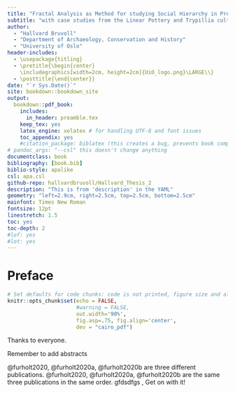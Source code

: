 ```yaml
---
title: "Fractal Analysis as Method for studying Social Hierarchy in Prehistoric Settlement Plans"
subtitle: "with case studies from the Linear Pottery and Trypillia cultures (5.500 - 3.500 cal. BCE)"
author: 
  - "Hallvard Bruvoll"
  - "Department of Archaeology, Conservation and History"
  - "University of Oslo"
header-includes:
  - \usepackage{titling}
  - \pretitle{\begin{center}
    \includegraphics[width=2cm, height=2cm]{UiO_logo.png}\LARGE\\}
  - \posttitle{\end{center}}
date: "`r Sys.Date()`"
site: bookdown::bookdown_site
output: 
  bookdown::pdf_book:
    includes:
      in_header: preamble.tex
    keep_tex: yes
    latex_engine: xelatex # for handling UTF-8 and font issues
    toc_appendix: yes
    #citation_package: biblatex (this creates a bug, prevents book compliation)
# pandoc_args: "--csl" this doesn't change anything
documentclass: book
bibliography: [book.bib]
biblio-style: apalike
csl: apa.csl
github-repo: hallvardbruvoll/Hallvard_Thesis_2
description: "This is from 'description' in the YAML"
geometry: "left=2.9cm, right=2.5cm, top=2.5cm, bottom=2.5cm"
mainfont: Times New Roman
fontsize: 12pt
linestretch: 1.5
toc: yes
toc-depth: 2
#lof: yes
#lot: yes
---
```


# Preface {.unnumbered}

```r
# Set defaults for code chunks: code is not printed, figure size and alignment
knitr::opts_chunk$set(echo = FALSE,
                      #warning = FALSE,
                      out.width='90%', 
                      fig.asp=.75, fig.align='center', 
                      dev = "cairo_pdf")
```

Thanks to everyone.

Remember to add abstracts

@furholt2020, @furholt2020a, @furholt2020b are three different publications. @furholt2020, @furholt2020a, @furholt2020b are the same three publications in the same order. gfdsdfgs , Get on with it!
